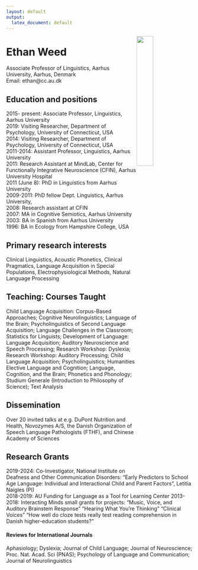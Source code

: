 ```yaml
---
layout: default
output:
  latex_document: default
---
```


 <img style="float: right;" src="Ethan_Nepal.jpg" width="30%" height="30%">

# Ethan Weed

Associate Professor of Linguistics, Aarhus University, Aarhus, Denmark  
Email: ethan@cc.au.dk


## Education and positions


2015- present: Associate Professor, Linguistics, Aarhus University  
2019: Visiting Researcher, Department of Psychology, University of Connecticut, USA  
2014: Visiting Researcher, Department of Psychology, University of Connecticut, USA  
2011-2014: Assistant Professor, Linguistics, Aarhus University  
2011: Research Assistant at MindLab, Center for Functionally Integrative Neuroscience (CFIN), Aarhus University Hospital  
2011 (June 8): PhD in Linguistics from Aarhus University  
2009-2011: PhD fellow Dept. Linguistics, Aarhus University,  
2008: Research assistant at CFIN  
2007: MA in Cognitive Semiotics, Aarhus University  
2003: BA in Spanish from Aarhus University  
1996: BA in Ecology from Hampshire College, USA

## Primary research interests

Clinical Linguistics, Acoustic Phonetics, Clinical Pragmatics, Language Acquisition in Special Populations, Electrophysiological Methods, Natural Language Processing



## Teaching: Courses Taught

Child Language Acquisition: Corpus-Based Approaches; Cognitive Neurolinguistics; Language of the Brain; Psycholinguistics of Second Language Acquisition; Language Challenges in the Classroom; Statistics for Linguists; Development of Language: Language Acquisition; Auditory Neuroscience and Speech Processing; Research Workshop: Dyslexia; Research Workshop: Auditory Processing; Child Language Acquisition; Psycholinguistics; Humanities Elective Language and Cognition; Language, Cognition, and the Brain; Phonetics and Phonology; Studium Generale (Introduction to Philosophy of Science); Text Analysis

## Dissemination

Over 20 invited talks at e.g. DuPont Nutrition and Health, Novozymes A/S, the Danish Organization of Speech Language Pathologists (FTHF), and Chinese Academy of Sciences

## Research Grants  
2019-2024: Co-Investigator, National Institute on Deafness and Other Communication Disorders: "Early Predictors to School Age Language: Individual and Interactional Child and Parent Factors", Letitia Naigles (PI)  
2018-2019: AU Funding for Language as a Tool for Learning Center
2013-2018: Interacting Minds small grants for projects: “Music, Voice, and Auditory Brainstem Response” “Hearing What You’re Thinking” “Clinical Voices” “How well do cloze tests really test reading comprehension in Danish higher-education students?”  


#### Reviews for International Journals  
Aphasiology; Dyslexia; Journal of Child Language; Journal of Neuroscience; Proc. Nat. Acad. Sci (PNAS); Psychology of Language and Communication; Journal of Neurolinguistics

